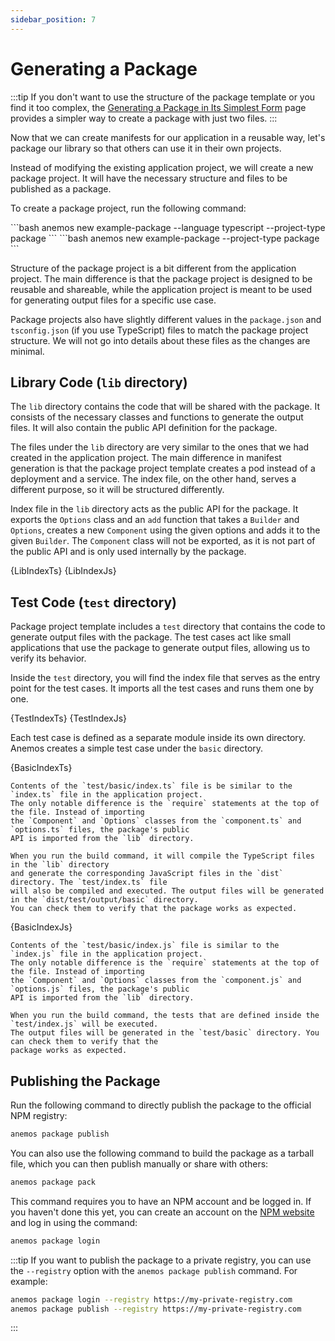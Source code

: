 ```yaml
---
sidebar_position: 7
---
```




# Generating a Package

:::tip
If you don't want to use the structure of the package template or you find it too complex,
the [Generating a Package in Its Simplest Form](/examples/simple-package) page provides
a simpler way to create a package with just two files.
:::

Now that we can create manifests for our application in a reusable way, let's package our library so that
others can use it in their own projects.

Instead of modifying the existing application project, we will create a new package project. It will
have the necessary structure and files to be published as a package.

To create a package project, run the following command:

<Tabs groupId='language'>
  <TabItem value="typescript" label="TypeScript">
    ```bash
    anemos new example-package --language typescript --project-type package
    ```
  </TabItem>

  <TabItem value="javascript" label="JavaScript">
    ```bash
    anemos new example-package --project-type package
    ```
  </TabItem>
</Tabs>

Structure of the package project is a bit different from the application project. The main difference is that
the package project is designed to be reusable and shareable, while the application project is meant to be
used for generating output files for a specific use case.

Package projects also have slightly different values in the `package.json` and `tsconfig.json` (if you use TypeScript)
files to match the package project structure. We will not go into details about these files as the changes are minimal.

## Library Code (`lib` directory)

The `lib` directory contains the code that will be shared with the package. It consists of the necessary classes
and functions to generate the output files. It will also contain the public API definition for the package.

The files under the `lib` directory are very similar to the ones that we had created in the application project.
The main difference in manifest generation is that the package project template creates a pod instead of a
deployment and a service. The index file, on the other hand, serves a different purpose, so it will be structured differently.

Index file in the `lib` directory acts as the public API for the package. It exports the `Options` class and
an `add` function that takes a `Builder` and `Options`, creates a new `Component` using the given options and adds it to the
given `Builder`. The `Component` class will not be exported, as it is not part of the public API and is only used internally
by the package.

<Tabs groupId='language'>
  <TabItem value="typescript" label="TypeScript">
    <CodeBlock language="typescript" title="lib/index.ts" showLineNumbers>
        {LibIndexTs}
    </CodeBlock>
  </TabItem>

  <TabItem value="javascript" label="JavaScript">
    <CodeBlock language="javascript" title="lib/index.js" showLineNumbers>
        {LibIndexJs}
    </CodeBlock>
  </TabItem>
</Tabs>

## Test Code (`test` directory)

Package project template includes a `test` directory that contains the code to
generate output files with the package. The test cases act like small applications
that use the package to generate output files, allowing us to verify its behavior.

Inside the `test` directory, you will find the index file that serves as the entry point for
the test cases. It imports all the test cases and runs them one by one.

<Tabs groupId='language'>
  <TabItem value="typescript" label="TypeScript">
    <CodeBlock language="typescript" title="test/index.ts" showLineNumbers>
        {TestIndexTs}
    </CodeBlock>
  </TabItem>

  <TabItem value="javascript" label="JavaScript">
    <CodeBlock language="javascript" title="test/index.js" showLineNumbers>
        {TestIndexJs}
    </CodeBlock>
  </TabItem>
</Tabs>

Each test case is defined as a separate module inside its own directory. Anemos
creates a simple test case under the `basic` directory.

<Tabs groupId='language'>
  <TabItem value="typescript" label="TypeScript">
    <CodeBlock language="typescript" title="test/basic/index.ts" showLineNumbers>
        {BasicIndexTs}
    </CodeBlock>

    Contents of the `test/basic/index.ts` file is be similar to the `index.ts` file in the application project.
    The only notable difference is the `require` statements at the top of the file. Instead of importing
    the `Component` and `Options` classes from the `component.ts` and `options.ts` files, the package's public
    API is imported from the `lib` directory.

    When you run the build command, it will compile the TypeScript files in the `lib` directory
    and generate the corresponding JavaScript files in the `dist` directory. The `test/index.ts` file
    will also be compiled and executed. The output files will be generated in the `dist/test/output/basic` directory.
    You can check them to verify that the package works as expected.
  </TabItem>

  <TabItem value="javascript" label="JavaScript">
    <CodeBlock language="javascript" title="test/basic/index.js" showLineNumbers>
        {BasicIndexJs}
    </CodeBlock>

    Contents of the `test/basic/index.js` file is similar to the `index.js` file in the application project.
    The only notable difference is the `require` statements at the top of the file. Instead of importing
    the `Component` and `Options` classes from the `component.js` and `options.js` files, the package's public
    API is imported from the `lib` directory.

    When you run the build command, the tests that are defined inside the `test/index.js` will be executed.
    The output files will be generated in the `test/basic` directory. You can check them to verify that the
    package works as expected.
  </TabItem>
</Tabs>

## Publishing the Package

Run the following command to directly publish the package to the official NPM registry:

```bash
anemos package publish
```

You can also use the following command to build the package as a tarball file, which you can then
publish manually or share with others:

```bash
anemos package pack
```

This command requires you to have an NPM account and be logged in. If you haven't done this yet,
you can create an account on the [NPM website](https://www.npmjs.com/signup) and log in using the command:

```bash
anemos package login
```

:::tip
If you want to publish the package to a private registry, you can use the `--registry` option
with the `anemos package publish` command. For example:

```bash
anemos package login --registry https://my-private-registry.com
anemos package publish --registry https://my-private-registry.com
```
:::
